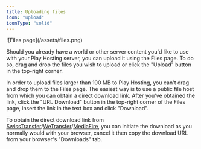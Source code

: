 ```yaml
---
title: Uploading files
icon: "upload"
iconType: "solid"
---
```


<Frame>![Files page](/assets/files.png)</Frame>

Should you already have a world or other server content you'd like to use with your
Play Hosting server, you can upload it using the Files page. To do so, drag and drop
the files you wish to upload or click the "Upload" button in the top-right corner.

In order to upload files larger than 100 MB to Play Hosting, you can't
drag and drop them to the Files page. The easiest way
is to use a public file host from which you can obtain a direct download link.
After you've obtained the link, click the "URL Download" button in the top-right
corner of the Files page, insert the link in the text box and click "Download".

To obtain the direct download link from
[SwissTransfer](https://www.swisstransfer.com)/[WeTransfer](https://wetransfer.com)/[MediaFire](https://www.mediafire.com),
you can initiate the download as you normally would with your browser, cancel it 
then copy the download URL from your browser's "Downloads" tab. 
